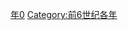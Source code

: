 {{Catnav|頁面分類|历史|歷史時代|年|前6世纪各年}}

{{catmore}}
{{Commons category|570 BC}}

[[Category:前570年代|年0]]
[[Category:前6世纪各年|Category:前6世纪各年]]